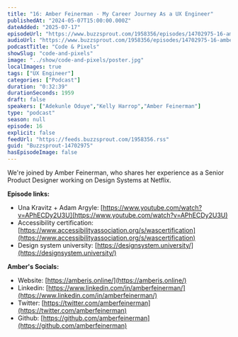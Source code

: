 ```yaml
---
title: "16: Amber Feinerman - My Career Journey As a UX Engineer"
publishedAt: "2024-05-07T15:00:00.000Z"
dateAdded: "2025-07-17"
episodeUrl: "https://www.buzzsprout.com/1958356/episodes/14702975-16-amber-feinerman-my-career-journey-as-a-ux-engineer.mp3"
audioUrl: "https://www.buzzsprout.com/1958356/episodes/14702975-16-amber-feinerman-my-career-journey-as-a-ux-engineer.mp3"
podcastTitle: "Code & Pixels"
showSlug: "code-and-pixels"
image: "../show/code-and-pixels/poster.jpg"
localImages: true
tags: ["UX Engineer"]
categories: ["Podcast"]
duration: "0:32:39"
durationSeconds: 1959
draft: false
speakers: ["Adekunle Oduye","Kelly Harrop","Amber Feinerman"]
type: "podcast"
season: null
episode: 16
explicit: false
feedUrl: "https://feeds.buzzsprout.com/1958356.rss"
guid: "Buzzsprout-14702975"
hasEpisodeImage: false
---
```

We're joined by Amber Feinerman, who shares her experience as a Senior Product Designer working on Design Systems at Netflix.  
  
**Episode links:**

-   Una Kravitz + Adam Argyle: [https://www.youtube.com/watch?v=APhECDy2U3U](https://www.youtube.com/watch?v=APhECDy2U3U)
-   Accessibility certification: [https://www.accessibilityassociation.org/s/wascertification](https://www.accessibilityassociation.org/s/wascertification)
-   Design system university: [https://designsystem.university/](https://designsystem.university/)

**Amber's Socials:**

-   Website: [https://amberis.online/](https://amberis.online/)
-   Linkedin: [https://www.linkedin.com/in/amberfeinerman/](https://www.linkedin.com/in/amberfeinerman/)
-   Twitter: [https://twitter.com/amberfeinerman](https://twitter.com/amberfeinerman)
-   Github: [https://github.com/amberfeinerman](https://github.com/amberfeinerman)
